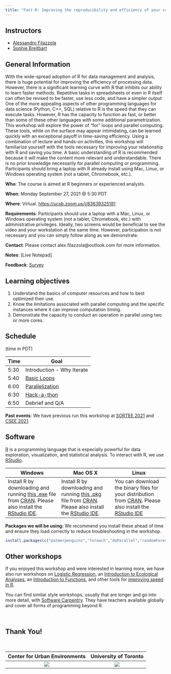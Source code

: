```yaml
---
title: "Fast-R: Improving the reproducibility and efficiency of your coding"
---
```


## Instructors

- [Alessandro Filazzola](http://www.filazzola.info) 
- [Sophie Breitbart](https://sophiebreitbart.wordpress.com/)

## General Information

With the wide-spread adoption of R for data management and analysis, there is huge potential for improving the efficiency of processing data. However, there is a significant learning curve with R that inhibits our ability to learn faster methods. Repetitive tasks in spreadsheets or even in R itself can often be revised to be faster, use less code, and have a simpler output One of the more appealing aspects of other programming languages for data science (Python, C++, SQL) relative to R is the speed that they can execute tasks. However, R has the capacity to function as fast, or better than some of these other languages with some additional parametrization.  This workshop will explore the power of “for” loops and parallel computing. These tools, while on the surface may appear intimidating, can be learned quickly with an exceptional payoff in time-saving efficiency. Using a combination of lecture and hands-on activities, this workshop will familiarize yourself with the tools necessary for improving your relationship with R and saving you time. A basic understanding of R is recommended because it will make the content more relevant and understandable. There is no prior knowledge necessarily for parallel computing or programming. Participants should bring a laptop with R already install using Mac, Linux, or Windows operating system (not a tablet, Chromebook, etc.). 

**Who**: The course is aimed at R beginners or experienced analysts.

**When**: Monday September 27, 2021 @ 5:30 PDT

**Where**: Virtual. [https://ucsb.zoom.us/j/83639325181](https://ucsb.zoom.us/j/83639325181)

**Requirements**: Participants should use a laptop with a Mac, Linux, or Windows operating system (not a tablet, Chromebook, etc.) with administrative privileges. Ideally, two screens would be beneficial to see the video and your workstation at the same time. However, participation is not necessary and you can simply follow along as we demonstrate. 

**Contact**: Please contact alex.filazzola@outlook.com for more information.

**Notes**: [Live Notepad]

**Feedback**: [Survey](https://easyretro.io/publicboard/yGVXR9eRebW4zP9Llz0XafsmuJe2/d7fc7d7f-98b7-45d3-b5ae-009b89bfb7b1)

## Learning objectives

1) Understand the basics of computer resources and how to best optimized their use.
2) Know the limitations associated with parallel computing and the specific instances where it can improve computation timing. 
3) Demonstrate the capacity to conduct an operation in parallel using two or more cores. 


## Schedule 
(time in PDT)


Time   | Goal
-------|------------
5:30   | Introduction - Why Iterate
5:40 | [Basic Loops](forloops/forLoops.html)
6:00  | [Parallelization](Parallelization/parallelization.html)
6:30 | [Hack-a-thon](Exercises/Exercises.html)
6:50 | Debrief and Q/A

**Past events**: We have previous run this workshop at [SORTEE 2021](https://www.sortee.org/events/) and [CSEE 2021](https://csee-scee2021.ca/). 

## Software

[R](http://www.r-project.org/) is a programming language that is especially powerful for data exploration, visualization, and statistical analysis. To interact with R, we use [RStudio](http://www.rstudio.com/).


Windows        |   Mac OS  X   |      Linux
---------------|---------------|---------------
Install R by downloading and running [this .exe](http://cran.r-project.org/bin/windows/base/release.htm) file from [CRAN](http://cran.r-project.org/index.html). Please also install the [RStudio IDE](http://www.rstudio.com/ide/download/desktop).| Install R by downloading and running [this .pkg](http://cran.r-project.org/bin/macosx/R-latest.pkg) file from [CRAN](http://cran.r-project.org/index.html). Please also install the [RStudio IDE](http://www.rstudio.com/ide/download/desktop).|You can download the binary files for your distribution from [CRAN](http://cran.r-project.org/index.html). Please also install the [RStudio IDE](http://www.rstudio.com/ide/download/desktop)

**Packages we will be using:** We recommend you install these ahead of time and ensure they load correctly to reduce troubleshooting in the workshop. 
```r
install.packages(c("palmerpenguins","foreach","doParallel","randomForest","caret","broom","microbenchmark"))

```


## Other workshops

If you enjoyed this workshop and were interested in learning more, we have also run workshops on [Logistic Regression](https://github.com/afilazzola/CUELogisticRegression), an [Introduction to Ecological Analyses](https://afilazzola.github.io/UoA.CommunityAnalyses.2018/), an [Introduction to Functions](https://afilazzola.github.io/Intro2Functions/), and other tools for [improving speed in R](https://afilazzola.github.io/FastR/).

You can find similar style workshops, usually that are longer and go into more detail, with [Software Carpentry](https://software-carpentry.org/). They have teachers available globally and cover all forms of programming beyond R. 

<br>

## Thank You!

<br>

 Center for Urban Environments         |  University of Toronto
:-------------------------------------:|:-------------------------:
![](images/CUElogo.png)                |  ![](images/UoT.png)
 

